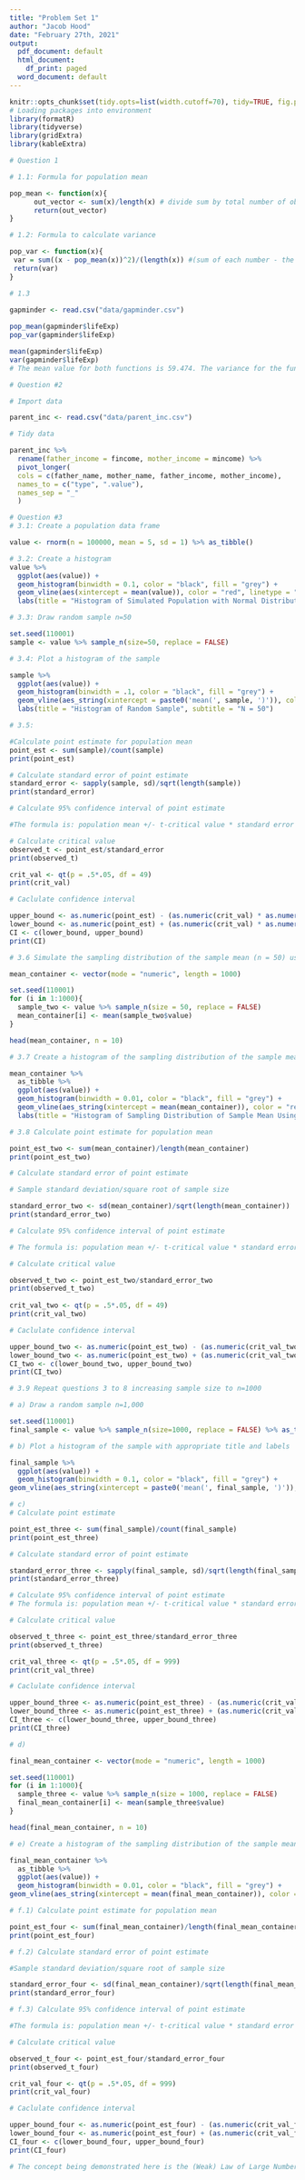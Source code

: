 ```yaml
---
title: "Problem Set 1"
author: "Jacob Hood"
date: "February 27th, 2021"
output:
  pdf_document: default
  html_document:
    df_print: paged
  word_document: default
---
```

```r
knitr::opts_chunk$set(tidy.opts=list(width.cutoff=70), tidy=TRUE, fig.pos = "H", echo = TRUE)
# Loading packages into environment 
library(formatR)
library(tidyverse)
library(gridExtra)
library(kableExtra)
```


```r
# Question 1

# 1.1: Formula for population mean

pop_mean <- function(x){
      out_vector <- sum(x)/length(x) # divide sum by total number of observations
      return(out_vector)
}
```

```r
# 1.2: Formula to calculate variance

pop_var <- function(x){
 var = sum((x - pop_mean(x))^2)/(length(x)) #(sum of each number - the mean)^2/sample size
 return(var)
}
```

```r
# 1.3 
 
gapminder <- read.csv("data/gapminder.csv")

pop_mean(gapminder$lifeExp)
pop_var(gapminder$lifeExp)

mean(gapminder$lifeExp)
var(gapminder$lifeExp)
# The mean value for both functions is 59.474. The variance for the function I wrote is 166.753. The variance for the R function is 166.852. They are different because my function calculcates population variance, while R's function calculates sample variance.
```

```r
# Question #2

# Import data

parent_inc <- read.csv("data/parent_inc.csv")

# Tidy data

parent_inc %>%
  rename(father_income = fincome, mother_income = mincome) %>%
  pivot_longer(
  cols = c(father_name, mother_name, father_income, mother_income),
  names_to = c("type", ".value"),
  names_sep = "_"
  )
```    


```r
# Question #3
# 3.1: Create a population data frame

value <- rnorm(n = 100000, mean = 5, sd = 1) %>% as_tibble()
```

```r
# 3.2: Create a histogram 
value %>%
  ggplot(aes(value)) +
  geom_histogram(binwidth = 0.1, color = "black", fill = "grey") +
  geom_vline(aes(xintercept = mean(value)), color = "red", linetype = "dashed") +
  labs(title = "Histogram of Simulated Population with Normal Distribution", subtitle = "N = 100000, SD = 1")
```

```r
# 3.3: Draw random sample n=50

set.seed(110001)
sample <- value %>% sample_n(size=50, replace = FALSE)
```

```r
# 3.4: Plot a histogram of the sample

sample %>%
  ggplot(aes(value)) +
  geom_histogram(binwidth = .1, color = "black", fill = "grey") +  
  geom_vline(aes_string(xintercept = paste0('mean(', sample, ')')), color = "red", linetype = "dashed") +
  labs(title = "Histogram of Random Sample", subtitle = "N = 50")
```

```r
# 3.5:

#Calculate point estimate for population mean
point_est <- sum(sample)/count(sample)
print(point_est)
```

```r
# Calculate standard error of point estimate
standard_error <- sapply(sample, sd)/sqrt(length(sample))
print(standard_error)
```

```r
# Calculate 95% confidence interval of point estimate

#The formula is: population mean +/- t-critical value * standard error

# Calculate critical value
observed_t <- point_est/standard_error
print(observed_t)

crit_val <- qt(p = .5*.05, df = 49)
print(crit_val)
```

```r
# Caclulate confidence interval

upper_bound <- as.numeric(point_est) - (as.numeric(crit_val) * as.numeric(standard_error))
lower_bound <- as.numeric(point_est) + (as.numeric(crit_val) * as.numeric(standard_error))
CI <- c(lower_bound, upper_bound)
print(CI)
```

```r
# 3.6 Simulate the sampling distribution of the sample mean (n = 50) using 1,000 draws

mean_container <- vector(mode = "numeric", length = 1000) 

set.seed(110001)
for (i in 1:1000){
  sample_two <- value %>% sample_n(size = 50, replace = FALSE)
  mean_container[i] <- mean(sample_two$value) 
}

head(mean_container, n = 10)
```

```r
# 3.7 Create a histogram of the sampling distribution of the sample mean

mean_container %>%
  as_tibble %>%
  ggplot(aes(value)) +
  geom_histogram(binwidth = 0.01, color = "black", fill = "grey") +
  geom_vline(aes_string(xintercept = mean(mean_container)), color = "red", linetype = "dashed") +  
  labs(title = "Histogram of Sampling Distribution of Sample Mean Using 1,000 Draws", subtitle = "N = 50")
```

```r
# 3.8 Calculate point estimate for population mean

point_est_two <- sum(mean_container)/length(mean_container)
print(point_est_two)
```

```r

# Calculate standard error of point estimate

# Sample standard deviation/square root of sample size 

standard_error_two <- sd(mean_container)/sqrt(length(mean_container))
print(standard_error_two)
```

```r

# Calculate 95% confidence interval of point estimate

# The formula is: population mean +/- t-critical value * standard error

# Calculate critical value

observed_t_two <- point_est_two/standard_error_two
print(observed_t_two)
 
crit_val_two <- qt(p = .5*.05, df = 49)
print(crit_val_two)

# Caclulate confidence interval

upper_bound_two <- as.numeric(point_est_two) - (as.numeric(crit_val_two) * as.numeric(standard_error_two))
lower_bound_two <- as.numeric(point_est_two) + (as.numeric(crit_val_two) * as.numeric(standard_error_two))
CI_two <- c(lower_bound_two, upper_bound_two)
print(CI_two)
```

```r
# 3.9 Repeat questions 3 to 8 increasing sample size to n=1000

# a) Draw a random sample n=1,000

set.seed(110001)
final_sample <- value %>% sample_n(size=1000, replace = FALSE) %>% as_tibble() 
```

```r
# b) Plot a histogram of the sample with appropriate title and labels

final_sample %>%
  ggplot(aes(value)) +
  geom_histogram(binwidth = 0.1, color = "black", fill = "grey") +
geom_vline(aes_string(xintercept = paste0('mean(', final_sample, ')')), color = "red", linetype = "dashed") +  labs(title = "Histogram of Random Sample", subtitle = "N = 1000")
```

```r
# c) 
# Calculate point estimate

point_est_three <- sum(final_sample)/count(final_sample)
print(point_est_three)
```

```r

# Calculate standard error of point estimate

standard_error_three <- sapply(final_sample, sd)/sqrt(length(final_sample)) 
print(standard_error_three)
```

```r

# Calculate 95% confidence interval of point estimate
# The formula is: population mean +/- t-critical value * standard error

# Calculate critical value

observed_t_three <- point_est_three/standard_error_three
print(observed_t_three)

crit_val_three <- qt(p = .5*.05, df = 999)
print(crit_val_three)

# Caclulate confidence interval

upper_bound_three <- as.numeric(point_est_three) - (as.numeric(crit_val_three) * as.numeric(standard_error_three))
lower_bound_three <- as.numeric(point_est_three) + (as.numeric(crit_val_three) * as.numeric(standard_error_three))
CI_three <- c(lower_bound_three, upper_bound_three)
print(CI_three)
```

```r
# d)

final_mean_container <- vector(mode = "numeric", length = 1000) 

set.seed(110001)
for (i in 1:1000){
  sample_three <- value %>% sample_n(size = 1000, replace = FALSE)
  final_mean_container[i] <- mean(sample_three$value) 
}

head(final_mean_container, n = 10)
```

```r
# e) Create a histogram of the sampling distribution of the sample mean you simulated

final_mean_container %>%
  as_tibble %>%
  ggplot(aes(value)) +
  geom_histogram(binwidth = 0.01, color = "black", fill = "grey") +
geom_vline(aes_string(xintercept = mean(final_mean_container)), color = "red", linetype = "dashed") +  labs(title = "Histogram of Sampling Distribution of Sample Mean Using 1,000 Draws", subtitle = "N = 1000")
```

```r
# f.1) Calculate point estimate for population mean

point_est_four <- sum(final_mean_container)/length(final_mean_container)
print(point_est_four)
```

```r

# f.2) Calculate standard error of point estimate

#Sample standard deviation/square root of sample size

standard_error_four <- sd(final_mean_container)/sqrt(length(final_mean_container))
print(standard_error_four)
```

```r
# f.3) Calculate 95% confidence interval of point estimate

#The formula is: population mean +/- t-critical value * standard error

# Calculate critical value

observed_t_four <- point_est_four/standard_error_four
print(observed_t_four)

crit_val_four <- qt(p = .5*.05, df = 999)
print(crit_val_four)

# Caclulate confidence interval

upper_bound_four <- as.numeric(point_est_four) - (as.numeric(crit_val_four) * as.numeric(standard_error_four))
lower_bound_four <- as.numeric(point_est_four) + (as.numeric(crit_val_four) * as.numeric(standard_error_four))
CI_four <- c(lower_bound_four, upper_bound_four)
print(CI_four)

# The concept being demonstrated here is the (Weak) Law of Large Numbers. As the sample size increases, and the number of samples draws increases, the sample mean more nearly equals the population mean. This is evidenced by the smaller standard errors and smaller confidence intervals, showing that the estimator became more precise.
```

